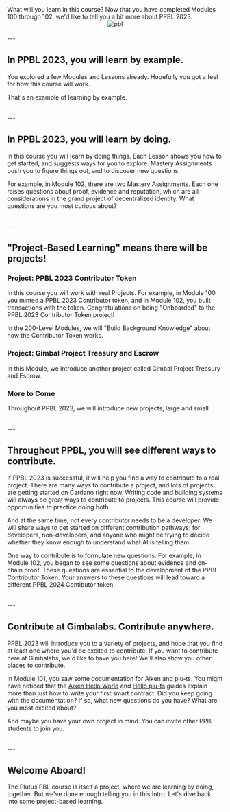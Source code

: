 
<Grid templateColumns="repeat(2, 1fr)" gap={5}>
  <GridItem>
    <Heading size="2xl">What will you learn in this course?</Heading>
    <Text>Now that you have completed Modules 100 through 102, we'd like to tell you a bit more about PPBL 2023.</Text>
  </GridItem>
  <Center>
    <Image src="/PBLFramework.png" alt="pbl" width={300} height={300} />
  </Center>
</Grid>

<br />
---

## In PPBL 2023, you will learn by example.

You explored a few Modules and Lessons already. Hopefully you got a feel for how this course will work.

That's an example of learning by example.

<br />
---

## In PPBL 2023, you will learn by doing.

In this course you will learn by doing things. Each Lesson shows you how to get started, and suggests ways for you to explore. Mastery Assignments push you to figure things out, and to discover new questions.

For example, in Module 102, there are two Mastery Assignments. Each one raises questions about proof, evidence and reputation, which are all considerations in the grand project of decentralized identity. What questions are you most curious about?

<br />
---

## "Project-Based Learning" means there will be projects!

### Project: PPBL 2023 Contributor Token
In this course you will work with real Projects. For example, in Module 100 you minted a PPBL 2023 Contributor token, and in Module 102, you built transactions with the token. Congratulations on being "Onboarded" to the PPBL 2023 Contributor Token project!

In the 200-Level Modules, we will "Build Background Knowledge" about how the Contributor Token works.

### Project: Gimbal Project Treasury and Escrow
In this Module, we introduce another project called Gimbal Project Treasury and Escrow.

### More to Come
Throughout PPBL 2023, we will introduce new projects, large and small.

<br />
---

## Throughout PPBL, you will see different ways to contribute.

If PPBL 2023 is successful, it will help you find a way to contribute to a real project. There are many ways to contribute a project, and lots of projects are getting started on Cardano right now. Writing code and building systems will always be great ways to contribute to projects. This course will provide opportunities to practice doing both.

And at the same time, not every contributor needs to be a developer. We will share ways to get started on different contribution pathways: for developers, non-developers, and anyone who might be trying to decide whether they know enough to understand what AI is telling them.

One way to contribute is to formulate new questions. For example, in Module 102, you began to see some questions about evidence and on-chain proof. These questions are essential to the development of the PPBL Contributor Token. Your answers to these questions will lead toward a different PPBL 2024 Contibutor token.

<br />
---

## Contribute at Gimbalabs. Contribute anywhere.

PPBL 2023 will introduce you to a variety of projects, and hope that you find at least one where you'd be excited to contribute. If you want to contribute here at Gimbalabs, we'd like to have you here! We'll also show you other places to contribute.

In Module 101, you saw some documentation for Aiken and plu-ts. You might have noticed that the [Aiken Hello World](https://aiken-lang.org/example--hello-world#getting-funds) and [Hello plu-ts](https://pluts.harmoniclabs.tech/docs/examples/Hello%20World#deployng-the-contract) guides explain more than just how to write your first smart contract. Did you keep going with the documentation? If so, what new questions do you have? What are you most excited about?

And maybe you have your own project in mind. You can invite other PPBL students to join you.

<br />
---

## Welcome Aboard!

The Plutus PBL course is itself a project, where we are learning by doing, together. But we've done enough telling you in this Intro. Let's dive back into some project-based learning.


